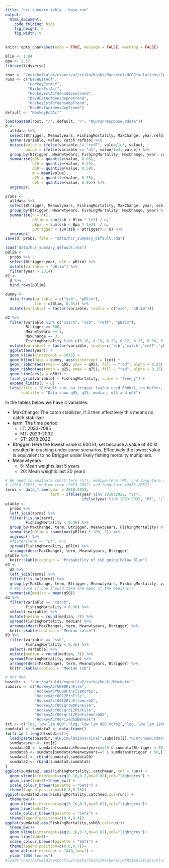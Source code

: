```yaml
---
title: "hcr summary table - base run"
output: 
  html_document: 
    code_folding: hide
    fig_height: 6
    fig_width: 9
---
```


```r
knitr::opts_chunk$set(echo = TRUE, message = FALSE, warning = FALSE)
```

```r
Blim <- 1.94
Bpa <- 2.57
library(tidyverse)

root <- "/net/hafkaldi/export/u2/reikn/hoski/Mackerel/HCRSimulations/2periods"
runs <- c("BevHEstAcf",
          "HockeyEstAcf",
          "RickerEstAcf",
          "HockeyEstAcfdensdepnotrend",
          "BevHEstAcfdensdepnotrend",
          "HockeyEstAcfdensdepTrend",
          "BevHEstAcfdensdepTrend")
default <- "HockeyEstAcf"
```


```r
load(paste0(root, "/", default, "/", "HCRrunresponse.rdata"))
d <-
  alldata %>%
  select(Btrigger, Meanwtyears, FishingMortality, MaxChange, year:refbio) %>%
  gather(variable, value, catch:refbio) %>%
  mutate(value = ifelse(variable != "refF", value/1e3, value),
         value = ifelse(variable == "n1", value/1e3, value)) %>%
  group_by(Btrigger, Meanwtyears, FishingMortality, MaxChange, year, variable) %>%
  summarise(q05 = quantile(value, 0.05),
            q25 = quantile(value, 0.25),
            q50 = quantile(value, 0.50),
            m = mean(value),
            q75 = quantile(value, 0.75),
            q95 = quantile(value, 0.95)) %>%
  ungroup()

probs <-
  alldata %>%
  select(Btrigger, Meanwtyears, FishingMortality, MaxChange, year, ssb) %>%
  group_by(Btrigger, Meanwtyears, FishingMortality, MaxChange, year) %>%
  summarise(n = n(),
            pBlim = sum(ssb < Blim * 1e3) / n,
            pBpa  = sum(ssb < Bpa * 1e3)  / n,
            pBtrigger = sum(ssb < Btrigger) / n) %>%
  ungroup()
save(d, probs, file = "data/hcr_summary_default.rda")
```

```r
load("data/hcr_summary_default.rda")
pBlim <-
  probs %>%
  select(Btrigger:year, q50 = pBlim) %>%
  mutate(variable = "pBlim") %>%
  filter(year > 2014)
d2 <-
  d %>%
  bind_rows(pBlim)

dummy <- 
  data_frame(variable = c("ssb", "pBlim"),
             lim = c(Blim, 0.05)) %>%
  mutate(variablef = factor(variable, levels = c("ssb", "pBlim")))

d2 %>%
  filter(variable %in% c("catch", "ssb", "refF", "pBlim"),
         Btrigger == 600,
         Meanwtyears == 5,
         MaxChange == 3,
         FishingMortality %in% c(0.18, 0.19, 0.20, 0.22, 0.25, 0.30, 0.35)) %>%
  mutate(variablef = factor(variable, levels=c('ssb','catch','refF','pBlim'))) %>%
  ggplot(aes(year)) +
  geom_vline(xintercept = 2015) +
  geom_hline(data = dummy, aes(yintercept = lim)) +
  geom_ribbon(aes(ymin = q05, ymax = q95), fill = "red", alpha = 0.25) +
  geom_ribbon(aes(ymin = q25, ymax = q75), fill = "red", alpha = 0.25) +
  geom_line(aes(y = q50)) +
  facet_grid(variablef ~ FishingMortality, scale = "free_y") +
  expand_limits(y = 0) +
  labs(title = "Default run, no trigger (value used 600kt), no buffer, weights last 5 years",
       subtitle = "Data show q05, q25, median, q75 and q95")
```

In the tables below we have 4 variables:

* MaxChange: The catch stabilizer, if 3 then effectively this means no catch stabilizer
* term: The time period
    - LT: 2033-2085
    - MT: 2023-2032
    - ST: 2018:2022
* Btrigger: Here the lowest value is 600 kt, set because a value of 40 kt resulted in crashing under some scenarios. Effectively the lowest value is equivalent to no Btrigger under likely fishing mortality multipliers.
* Meanwtyears
    - 5: Mean weights last 5 years
    - 20: Mean weights last 20 years


```r
# We need to evaluate short-term (ST), medium-term (MT) and long-term (LT)
# (2018-2022), medium term (2023-2032) and long term (2033-2052)
terms <- data_frame(year = 2018:2052,
                    term = ifelse(year %in% 2018:2022, "ST",
                                  ifelse(year %in% 2023:2032, "MT", "LT")))
ptable <-
  probs %>%
  left_join(terms) %>%
  filter(!is.na(term),
         FishingMortality < 0.36) %>%
  group_by(MaxChange, term, Btrigger, Meanwtyears, FishingMortality) %>%
  summarise(pBlim = round(max(pBlim) * 100, 1)) %>%
  ungroup() %>%
  #filter(term == "LT") %>%
  spread(FishingMortality, pBlim) %>%
  arrange(desc(MaxChange), term, Meanwtyears, Btrigger)
ptable %>%
  knitr::kable(caption = "Probability of ssb going below Blim")
d3 <-
  d2 %>%
  left_join(terms) %>% 
  filter(!is.na(term)) %>% 
  group_by(MaxChange, term, Btrigger, Meanwtyears, FishingMortality, variable) %>% 
  # Not sure if one should take the mean of the medians??
  summarise(median = mean(q50))
d3 %>% 
  filter(variable == "catch",
         FishingMortality < 0.36) %>% 
  select(-variable) %>% 
  mutate(median = round(median, 3)) %>% 
  spread(FishingMortality, median) %>% 
  arrange(desc(MaxChange), term, Meanwtyears, Btrigger) %>% 
  knitr::kable(caption = "Median catch")
d3 %>% 
  filter(variable == "ssb",
         FishingMortality < 0.36) %>% 
  select(-variable) %>% 
  mutate(median = round(median, 3)) %>% 
  spread(FishingMortality, median) %>% 
  arrange(desc(MaxChange), term, Meanwtyears, Btrigger) %>% 
  knitr::kable(caption = "Median ssb")
```

```r
# NOT RUN
basedir <- "/net/hafkaldi/export/u2/reikn/hoski/Mackerel"
subdirs <- c("HockeyAcf0008PinFile",
             "HockeyAcf0008PinFilemcrb2",
             "HockeyAcf0012PinFile",
             "HockeyAcf0012PinFilemcrb2",
             "HockeyAcf00sqrt08PinFile",
             "HockeyAcf00sqrt12PinFile",
             "HockeyAcf00sqrt12PinFilemcrb02",
             "HockeyAcf00FixedSSBBreak")
txt <- c("log, low lim 800","log, low lim 800 mcrb2","log, low lim 1200","log, low lim 1200 mcrb 2","sqrt, low lim 800","sqrt low lim 1200", "sqrt low lim 1200 mcrb2","SSBbreak fixed at 2000")
sumdata1 <- sumdata2 <- data.frame()
for(i in 1:length(subdirs)){
  load(paste(basedir,"HCRSimulations/Final",subdirs[i],"HCRrunsum.rdata",sep="/"))
  sumdata$run <- txt[i]
  sumdata20 <- sumdata[sumdata$Meanwtyears==20 & sumdata$Btrigger < 50,]
  sumdata5 <- sumdata[sumdata$Meanwtyears==5 & sumdata$Btrigger < 50,]
  sumdata1 <- rbind(sumdata1,sumdata20)
  sumdata2 <- rbind(sumdata2,sumdata5)
}
ggplot(sumdata2, aes(FishingMortality, catchmean, col = run)) +
  geom_vline(xintercept=seq(0.16,0.3,by=0.02),col="lightgrey") +
  geom_line(lwd=2)+theme_bw() +
  scale_colour_brewer(palette = "Set1") +
  theme(legend.position=c(0.8,0.75))
ggplot(sumdata2,aes(FishingMortality,catchmed,col=run)) +
  theme_bw()+
  geom_vline(xintercept=seq(0.16,0.3,by=0.02),col="lightgrey")+
  geom_line(lwd=2)+
  scale_colour_brewer(palette = "Set1") +
  theme(legend.position=c(0.4,0.4))
ggplot(sumdata2,aes(FishingMortality,ssb05,col=run))+
  theme_bw()+
  geom_vline(xintercept=seq(0.16,0.3,by=0.02),col="lightgrey")+
  geom_line(lwd=1)+
  scale_colour_brewer(palette = "Set1") +
  theme(legend.position=c(0.8,0.7))+
  geom_abline(intercept = 1840,lwd=2) +
  ylab("1000 tonnes")
#load("/net/hafkaldi/export/u2/reikn/hoski/Mackerel/HCRSimulations/Final/HockeyAcf0012PinFilemcrb2/HCRrunsum.rdata")
```

